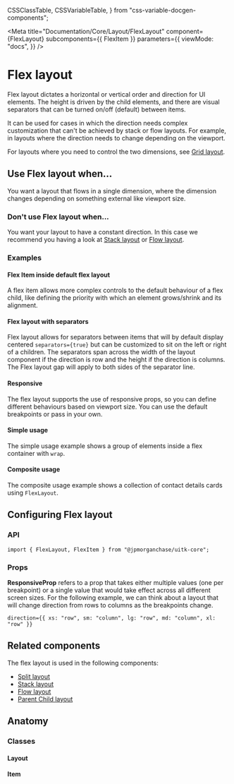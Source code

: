   CSSClassTable,
  CSSVariableTable,
} from "css-variable-docgen-components";

<Meta
  title="Documentation/Core/Layout/FlexLayout"
  component={FlexLayout}
  subcomponents={{ FlexItem }}
  parameters={{
    viewMode: "docs",
  }}
/>

# Flex layout

Flex layout dictates a horizontal or vertical order and direction for UI elements.
The height is driven by the child elements, and there are visual separators that can be turned on/off (default) between items.

It can be used for cases in which the direction needs complex customization that can't be achieved by stack or flow layouts.
For example, in layouts where the direction needs to change depending on the viewport.

For layouts where you need to control the two dimensions, see [Grid layout](?path=/docs/documentation-core-layout-gridlayout--page).

<Canvas>
  <Story id="core-layout-flexlayout--default-flex-layout" />
</Canvas>

## Use Flex layout when...

You want a layout that flows in a single dimension, where the dimension changes depending on something external like viewport size.

### Don't use Flex layout when...

You want your layout to have a constant direction. In this case we recommend you having a look at [Stack layout](?path=/docs/documentation-core-layout-stacklayout--page) or [Flow layout](?path=/docs/documentation-core-layout-flowlayout--page).

### Examples

#### Flex Item inside default flex layout

A flex item allows more complex controls to the default behaviour of a flex child, like defining the priority with which an element grows/shrink and its alignment.

<Canvas>
  <Story id="core-layout-flexlayout-flexitem--flex-item-wrapper" />
</Canvas>

#### Flex layout with separators

Flex layout allows for separators between items that will by default display centered `separators={true}` but can be customized to sit on the left or right of a children.
The separators span across the width of the layout component if the direction is row and the height if the direction is columns.
The Flex layout gap will apply to both sides of the separator line.

<Canvas>
  <Story id="core-layout-flexlayout--flex-layout-with-separators" />
</Canvas>

#### Responsive

The flex layout supports the use of responsive props, so you can define different behaviours based on viewport size.
You can use the default breakpoints or pass in your own.

<Canvas>
  <Story id="core-layout-flexlayout--flex-layout-using-responsive-props" />
</Canvas>

#### Simple usage

The simple usage example shows a group of elements inside a flex container with `wrap`.

<Canvas>
  <Story id="core-layout-flexlayout--flex-layout-simple-usage" />
</Canvas>

#### Composite usage

The composite usage example shows a collection of contact details cards using `FlexLayout`.

<Canvas>
  <Story id="core-layout-flexlayout--flex-layout-composite" />
</Canvas>

## Configuring Flex layout

### API

```
import { FlexLayout, FlexItem } from "@jpmorganchase/uitk-core";
```

### Props

**ResponsiveProp** refers to a prop that takes either multiple values (one per breakpoint) or a single value that would take effect across all different screen sizes.
For the following example, we can think about a layout that will change direction from rows to columns as the breakpoints change.

```
direction={{ xs: "row", sm: "column", lg: "row", md: "column", xl: "row" }}
```

<ArgsTable of={FlexLayout} />

## Related components

The flex layout is used in the following components:

- [Split layout](?path=/docs/documentation-core-layout-splitlayout--page)
- [Stack layout](?path=/docs/documentation-core-layout-stacklayout--page)
- [Flow layout](?path=/docs/documentation-core-layout-flowlayout--page)
- [Parent Child layout](?path=/docs/documentation-core-layout-parentchildlayout--page)

## Anatomy

<Canvas>
  <ComponentAnatomy showControls={false}>
    <FlexLayout style={{ border: "dashed 1px black", padding: "1rem" }}>
      <FlexItem style={{ border: "dashed 1px black", padding: "1rem" }} />
    </FlexLayout>
  </ComponentAnatomy>
</Canvas>

### Classes

#### Layout

<CSSClassTable of={FlexLayout} />

#### Item

<CSSClassTable of={FlexItem} />

<HelpAndSupport />
